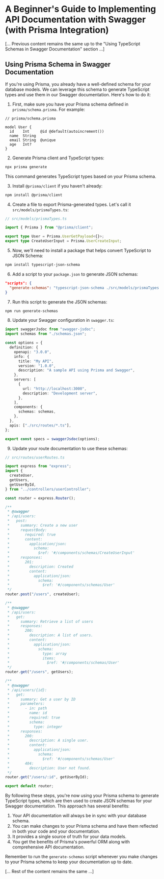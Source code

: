 # A Beginner's Guide to Implementing API Documentation with Swagger (with Prisma Integration)

[... Previous content remains the same up to the "Using TypeScript Schemas in Swagger Documentation" section ...]

## Using Prisma Schema in Swagger Documentation

If you're using Prisma, you already have a well-defined schema for your database models. We can leverage this schema to generate TypeScript types and use them in our Swagger documentation. Here's how to do it:

1. First, make sure you have your Prisma schema defined in `prisma/schema.prisma`. For example:

```prisma
// prisma/schema.prisma

model User {
  id    Int     @id @default(autoincrement())
  name  String
  email String  @unique
  age   Int?
}
```

2. Generate Prisma client and TypeScript types:

```bash
npx prisma generate
```

This command generates TypeScript types based on your Prisma schema.

3. Install `@prisma/client` if you haven't already:

```bash
npm install @prisma/client
```

4. Create a file to export Prisma-generated types. Let's call it `src/models/prismaTypes.ts`:

```typescript
// src/models/prismaTypes.ts

import { Prisma } from "@prisma/client";

export type User = Prisma.UserGetPayload<{}>;
export type CreateUserInput = Prisma.UserCreateInput;
```

5. Now, we'll need to install a package that helps convert TypeScript to JSON Schema:

```bash
npm install typescript-json-schema
```

6. Add a script to your `package.json` to generate JSON schemas:

```json
"scripts": {
  "generate-schemas": "typescript-json-schema ./src/models/prismaTypes.ts '*' --out ./src/schemas.json"
}
```

7. Run this script to generate the JSON schemas:

```bash
npm run generate-schemas
```

8. Update your Swagger configuration in `swagger.ts`:

```typescript
import swaggerJsdoc from "swagger-jsdoc";
import schemas from "./schemas.json";

const options = {
  definition: {
    openapi: "3.0.0",
    info: {
      title: "My API",
      version: "1.0.0",
      description: "A sample API using Prisma and Swagger",
    },
    servers: [
      {
        url: "http://localhost:3000",
        description: "Development server",
      },
    ],
    components: {
      schemas: schemas,
    },
  },
  apis: ["./src/routes/*.ts"],
};

export const specs = swaggerJsdoc(options);
```

9. Update your route documentation to use these schemas:

```typescript
// src/routes/userRoutes.ts

import express from "express";
import {
  createUser,
  getUsers,
  getUserById,
} from "../controllers/userController";

const router = express.Router();

/**
 * @swagger
 * /api/users:
 *   post:
 *     summary: Create a new user
 *     requestBody:
 *       required: true
 *       content:
 *         application/json:
 *           schema:
 *             $ref: '#/components/schemas/CreateUserInput'
 *     responses:
 *       201:
 *         description: Created
 *         content:
 *           application/json:
 *             schema:
 *               $ref: '#/components/schemas/User'
 */
router.post("/users", createUser);

/**
 * @swagger
 * /api/users:
 *   get:
 *     summary: Retrieve a list of users
 *     responses:
 *       200:
 *         description: A list of users.
 *         content:
 *           application/json:
 *             schema:
 *               type: array
 *               items:
 *                 $ref: '#/components/schemas/User'
 */
router.get("/users", getUsers);

/**
 * @swagger
 * /api/users/{id}:
 *   get:
 *     summary: Get a user by ID
 *     parameters:
 *       - in: path
 *         name: id
 *         required: true
 *         schema:
 *           type: integer
 *     responses:
 *       200:
 *         description: A single user.
 *         content:
 *           application/json:
 *             schema:
 *               $ref: '#/components/schemas/User'
 *       404:
 *         description: User not found.
 */
router.get("/users/:id", getUserById);

export default router;
```

By following these steps, you're now using your Prisma schema to generate TypeScript types, which are then used to create JSON schemas for your Swagger documentation. This approach has several benefits:

1. Your API documentation will always be in sync with your database schema.
2. You can make changes to your Prisma schema and have them reflected in both your code and your documentation.
3. It provides a single source of truth for your data models.
4. You get the benefits of Prisma's powerful ORM along with comprehensive API documentation.

Remember to run the `generate-schemas` script whenever you make changes to your Prisma schema to keep your documentation up to date.

[... Rest of the content remains the same ...]
